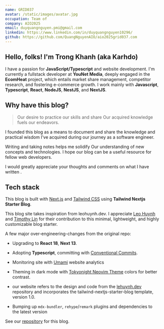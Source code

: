```yaml
---
name: GRID037
avatar: /static/images/avatar.jpg
occupation: Team of
company: AIO2025
email: duyquangnguyen.pmi@gmail.com
linkedin: https://www.linkedin.com/in/duyquangnguyen10296/
github: https://github.com/QuangNguyenAIO/aio2025grid037.com
---
```



## Hello, folks! <Twemoji className="mx-2" emoji="waving-hand" /> I'm Trong Khanh (aka Karhdo)

I have a passion for **JavaScript/Typescript** and website development.
I'm currently a fullstack developer at **YouNet Media**, deeply engaged in the **EcomHeat** project, which entails market share management, competitor research, and fostering e-commerce growth.
I work mainly with **Javascript**, **Typescript**, **React**, **NodeJS**, **NestJS**, and **NextJS**.

## Why have this blog?

> Our desire to practice our skills and share Our acquired knowledge fuels our endeavors.

I founded this blog as a means to document and share the knowledge and practical wisdom I've acquired during our journey as a software engineer.

Writing and taking notes helps me solidify Our understanding of new concepts and technologies. I hope our blog can be a useful resource for fellow web developers.

I would greatly appreciate your thoughts and comments on what I have written <Twemoji emoji="clinking-beer-mugs" />.

## Tech stack

This blog is built with [Next.js](https://nextjs.org/) and [Tailwind CSS](https://tailwindcss.com/) using **Tailwind Nextjs Starter Blog**.

This blog site takes inspiration from leohuynh.dev. I appreciate [Leo Huynh](https://twitter.com/hta218_) and [Timothy Lin](https://twitter.com/timlrxx) for their contribution to this minimal, lightweight, and highly customizable blog starter.

A few major over-engineering-changes from the original repo:

- <Twemoji className="!mr-2" emoji="atom-symbol" /> Upgrading to **React 18**, **Next 13**.

- <Twemoji className="!mr-2" emoji="party-popper" /> Adopting **Typescript**, committing with [Conventional
  Commits](https://www.conventionalcommits.org/).

- <Twemoji className="!mr-2" emoji="bar-chart" /> Monitoring site with [Umami](https://umami.is/) website analytics

- <Twemoji className="!mr-2" emoji="eyes" /> Theming in dark mode with [Tokyonight Neovim
  Theme](https://github.com/folke/tokyonight.nvim) colors for better contrast.

- <Twemoji className="!mr-2" emoji="man-technologist" /> our website refers to the design and code from the
  [lehuynh.dev](https://github.com/hta218/leohuynh.dev) repository and incorporates the tailwind-nextjs-starter-blog
  template, version 1.0.

- <Twemoji className="!mr-2" emoji="inbox-tray" /> Bumping up `mdx-bundler`, `rehype`/`remark` plugins and dependencies
  to the latest version

See our [repository](https://github.com/Karhdo/aio2025grid037.com) for this blog.
